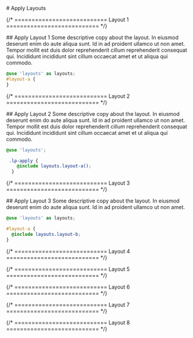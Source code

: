 
<main class="page-main">

<div class="page-title"># Apply Layouts</div>

{/* =========================== Layout 1 =========================== */}

<!-- prettier-ignore -->
<div class="intro-wrap">
	## Apply Layout 1 
  Some descriptive copy about the layout. In eiusmod deserunt
	enim do aute aliqua sunt. Id in ad proident ullamco ut non amet. Tempor mollit
	est duis dolor reprehenderit cillum reprehenderit consequat qui. Incididunt
	incididunt sint cillum occaecat amet et ut aliqua qui commodo.
</div>

<ApplyOne />

[//]: # '<pre>'
[//]: # '<code className="language-scss">{ApplyThreeStyles}</code>'
[//]: # '</pre>'

```scss
@use 'layouts' as layouts;
#layout-a {
}
```

{/* =========================== Layout 2 =========================== */}

<div class="intro-wrap">
	## Apply Layout 2 Some descriptive copy about the layout. In eiusmod deserunt
	enim do aute aliqua sunt. Id in ad proident ullamco ut non amet. Tempor mollit
	est duis dolor reprehenderit cillum reprehenderit consequat qui. Incididunt
	incididunt sint cillum occaecat amet et ut aliqua qui commodo.
</div>

<ApplyTwo />

```scss:title=styles.scss
@use 'layouts';

 .lp-apply {
    @include layouts.layout-a();
  }
```

{/* =========================== Layout 3 =========================== */}

<div class="intro-wrap">
	## Apply Layout 3 Some descriptive copy about the layout. In eiusmod deserunt
	enim do aute aliqua sunt. Id in ad proident ullamco ut non amet.
</div>

<ApplyThree />

```scss:title=styles.scss
@use 'layouts' as layouts;

#layout-a {
  @include layouts.layout-b;
}
```

{/* =========================== Layout 4 =========================== */}

{/* =========================== Layout 5 =========================== */}

{/* =========================== Layout 6 =========================== */}

{/* =========================== Layout 7 =========================== */}

{/* =========================== Layout 8 =========================== */}

</main>
